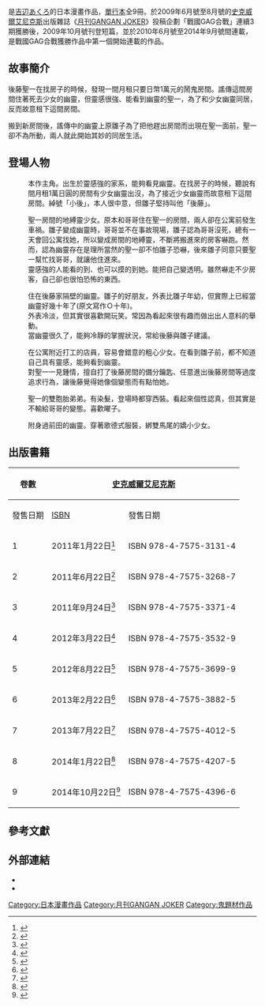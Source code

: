 {{Infobox animanga/Headerofja
|標題= 絕對☆靈域
|圖像= 絕對☆靈域 封面.jpg
|尺寸= 
|說明= 《絕對☆靈域》第一冊漫畫封面
|日文名稱=絶対☆霊域
|英文名稱=
|假名=ぜったい れいいき
|羅馬字=Zettai Reiiki
|類型=[[四格漫畫|四格漫畫]]
}}
{{Infobox animanga/name
|官方譯名= 
|正式譯名= 絕對☆靈域（{{flagicon|Taiwan}} [[東立出版社|東立出版社]]）
|常用譯名= 
}}
{{Infobox animanga/Manga
|標題= 
|作者=[[吉辺あくろ|吉辺あくろ]]
|作畫=
|出版社= {{flagicon|Japan}} [[史克威爾艾尼克斯|史克威爾艾尼克斯]]<br>{{flagicon|Taiwan}} [[東立出版社|東立出版社]]
|其他出版社= 
|連載雜誌=[[月刊GANGAN_JOKER|月刊GANGAN JOKER]]
|label= 
|發售日= 
|開始= 2009年5月22日
|結束= 2014年8月22日
|冊數= 全9冊
|話數= 
|其他= 
}}
{{Infobox animanga/Footerofja}}

{{日本作品|絕對☆靈域|絶対☆霊域}}是[[吉辺あくろ|吉辺あくろ]]的日本漫畫作品，[[單行本|單行本]]全9冊。於2009年6月號至8月號的[[史克威爾艾尼克斯|史克威爾艾尼克斯]]出版雜誌《[[月刊GANGAN_JOKER|月刊GANGAN JOKER]]》投稿企劃「戰國GAG合戰」連續3期獲勝後，2009年10月號刊登短篇，並於2010年6月號至2014年9月號間連載，是戰國GAG合戰獲勝作品中第一個開始連載的作品。

==故事簡介==
後藤聖一在找房子的時候，發現一間月租只要日幣1萬元的鬧鬼房間。謠傳這間房間住著死去少女的幽靈，但靈感很強、能看到幽靈的聖一，為了和少女幽靈同居，反而故意租下這間房間。

搬到新房間後，謠傳中的幽靈上原雛子為了把他趕出房間而出現在聖一面前，聖一卻不為所動，兩人就此開始其妙的同居生活。

==登場人物==
;{{nihongo|後藤 聖一|後藤 聖一（ごとう せいいち）}}
:本作主角。出生於靈感強的家系，能夠看見幽靈。在找房子的時候，聽說有間月租1萬日圓的房間有少女幽靈出沒，為了接近少女幽靈而故意租下這間房間。綽號「小後」，本人很中意，但雛子堅持叫他「後藤」。

;{{nihongo|上原 雛子|上原 ひな子（うえはら ひなこ）}}
:聖一房間的地縛靈少女。原本和哥哥住在聖一的房間，兩人卻在公寓前發生車禍。雛子變成幽靈時，哥哥並不在事故現場，雛子認為哥哥沒死，總有一天會回公寓找她，所以變成房間的地縛靈，不斷將搬進來的房客嚇跑。然而，認為幽靈存在是理所當然的聖一卻不怕雛子恐嚇，後來雛子同意只要聖一幫忙找哥哥，就讓他住進來。
:靈感強的人能看的到、也可以摸的到她。能把自己變透明。雖然嚇走不少房客，自己卻也很怕恐怖的東西。

;{{nihongo|下一桁 緋夜子|下一桁 ひよ子（しもひとけた ひよこ）}}
:住在後藤家隔壁的幽靈。雛子的好朋友，外表比雛子年幼，但實際上已經當幽靈好幾十年了(原文寫作Ｏ十年)。
:外表冷淡，但其實很喜歡開玩笑。常因為看起來很有趣而做出出人意料的舉動。
:當幽靈很久了，能夠冷靜的掌握狀況，常給後藤與雛子建議。

;{{nihongo|前田 七三|前田 七三（まえだ ななみ）}}
:在公寓附近打工的店員，容易會錯意的粗心少女。在看到雛子前，都不知道自己具有靈感，能夠看到幽靈。
:對聖一一見鍾情，擅自打了後藤房間的備分鑰匙、任意進出後藤房間等過度追求行為，讓後藤覺得她像個變態而有點怕她。

;{{nihongo|後藤 聖二|後藤 聖二（ごとう せいじ）}}
:聖一的雙胞胎弟弟。有染髮，登場時都穿西裝。看起來個性認真，但其實是不輸給哥哥的變態。喜歡曜子。

;{{nihongo|斜坂 希子|斜坂 希子（ななめざか　たまご）}}
:附身過前田的幽靈。穿著歌德式服裝，綁雙馬尾的嬌小少女。

==出版書籍==
{| class="wikitable" style="font-size:small;"
!rowspan="2"|卷數
!colspan="2"|{{flagicon|JPN}} [[史克威爾艾尼克斯|史克威爾艾尼克斯]]
!colspan="2"|{{flagicon|TWN}} [[東立出版社|東立出版社]]
|-
!發售日期!![[ISBN|ISBN]]!!發售日期!![[ISBN|ISBN]]
|-
! 1                                  
| 2011年1月22日<ref>{{cite web|url=https://bookwalker.jp/def4e629b8-542c-4d02-8cec-c9604348064b/|title=絶対☆霊域 1巻|publisher=[[BOOK☆WALKER|BOOK☆WALKER]]|accessdate=2019-04-12|language=ja}}</ref> || ISBN 978-4-7575-3131-4
| 2014年6月23日<ref>{{cite web|url=https://www.books.com.tw/products/0010639626|title=絕對☆靈域 1|publisher=[[博客來網路書店|博客來網路書店]]|accessdate=2019-04-12|language=zh-tw}}</ref> || ISBN 978-986-337-565-4
|-
! 2
| 2011年6月22日<ref>{{cite web|url=https://bookwalker.jp/de72f63e1e-7619-4726-8073-f14bc56e1338/|title=絶対☆霊域 2巻|publisher=[[BOOK☆WALKER|BOOK☆WALKER]]|accessdate=2019-04-12|language=ja}}</ref> || ISBN 978-4-7575-3268-7
| 2014年8月12日<ref>{{cite web|url=https://www.books.com.tw/products/0010645669|title=絕對☆靈域 2|publisher=[[博客來網路書店|博客來網路書店]]|accessdate=2019-04-12|language=zh-tw}}</ref> || ISBN 978-986-337-566-1
|-
! 3
| 2011年9月24日<ref>{{cite web|url=https://bookwalker.jp/defbde0cbe-fc12-48ef-b6fd-b12252ebf8b8/|title=絶対☆霊域 3巻|publisher=[[BOOK☆WALKER|BOOK☆WALKER]]|accessdate=2019-04-12|language=ja}}</ref> || ISBN 978-4-7575-3371-4
| 2014年11月7日<ref>{{cite web|url=https://www.books.com.tw/products/0010654438|title=絕對☆靈域 3|publisher=[[博客來網路書店|博客來網路書店]]|accessdate=2019-04-12|language=zh-tw}}</ref> || ISBN 978-986-337-567-8
|-
! 4
| 2012年3月22日<ref>{{cite web|url=https://bookwalker.jp/dec1f087b0-31ad-43f9-9bb7-343becfc5359/|title=絶対☆霊域 4巻|publisher=[[BOOK☆WALKER|BOOK☆WALKER]]|accessdate=2019-04-12|language=ja}}</ref> || ISBN 978-4-7575-3532-9
| 2015年6月2日<ref>{{cite web|url=https://www.books.com.tw/products/0010676562|title=絕對☆靈域 4|publisher=[[博客來網路書店|博客來網路書店]]|accessdate=2019-04-12|language=zh-tw}}</ref> || ISBN 978-986-337-568-5
|-
! 5
| 2012年8月22日<ref>{{cite web|url=https://bookwalker.jp/de2692f8c1-273b-411d-adb5-68c2d41beefc/|title=絶対☆霊域 5巻|publisher=[[BOOK☆WALKER|BOOK☆WALKER]]|accessdate=2019-04-12|language=ja}}</ref> || ISBN 978-4-7575-3699-9
| 2015年7月7日<ref>{{cite web|url=https://www.books.com.tw/products/0010679363|title=絕對☆靈域 5|publisher=[[博客來網路書店|博客來網路書店]]|accessdate=2019-04-12|language=zh-tw}}</ref> || ISBN 978-986-337-569-2
|-
! 6
| 2013年2月22日<ref>{{cite web|url=https://bookwalker.jp/de191db242-ffc1-423d-9266-e993c4f71edf/|title=絶対☆霊域 6巻|publisher=[[BOOK☆WALKER|BOOK☆WALKER]]|accessdate=2019-04-12|language=ja}}</ref> || ISBN 978-4-7575-3882-5
| 2015年8月11日<ref>{{cite web|url=https://www.books.com.tw/products/0010684026|title=絕對☆靈域 6|publisher=[[博客來網路書店|博客來網路書店]]|accessdate=2019-04-12|language=zh-tw}}</ref> || ISBN 978-986-337-570-8
|-
! 7
| 2013年7月22日<ref>{{cite web|url=https://bookwalker.jp/de14011702-928e-4386-b94f-384dbe8e3b0e/|title=絶対☆霊域 7巻|publisher=[[BOOK☆WALKER|BOOK☆WALKER]]|accessdate=2019-04-12|language=ja}}</ref> || ISBN 978-4-7575-4012-5
| 2015年11月10日<ref>{{cite web|url=https://www.books.com.tw/products/0010695421|title=絕對☆靈域 7|publisher=[[博客來網路書店|博客來網路書店]]|accessdate=2019-04-12|language=zh-tw}}</ref> || ISBN 978-986-337-571-5
|-
! 8
| 2014年1月22日<ref>{{cite web|url=https://bookwalker.jp/de09585a94-4949-466d-b0e0-b0210fef7b2f/|title=絶対☆霊域 8巻|publisher=[[BOOK☆WALKER|BOOK☆WALKER]]|accessdate=2019-04-12|language=ja}}</ref> || ISBN 978-4-7575-4207-5
| 2016年1月28日<ref>{{cite web|url=https://www.books.com.tw/products/0010704322|title=絕對☆靈域 8|publisher=[[博客來網路書店|博客來網路書店]]|accessdate=2019-04-12|language=zh-tw}}</ref> || ISBN 978-986-348-523-0
|-
! 9
| 2014年10月22日<ref>{{cite web|url=https://bookwalker.jp/de8111c52f-6a56-4a8a-9b14-d9341e0d2f9e/|title=絶対☆霊域 9巻|publisher=[[BOOK☆WALKER|BOOK☆WALKER]]|accessdate=2019-04-12|language=ja}}</ref> || ISBN 978-4-7575-4396-6
| 2016年3月4日<ref>{{cite web|url=https://www.books.com.tw/products/0010707736|title=絕對☆靈域 9|publisher=[[博客來網路書店|博客來網路書店]]|accessdate=2019-04-12|language=zh-tw}}</ref> || ISBN 978-986-382-329-2
|}

== 參考文獻 ==
{{reflist}}

== 外部連結 ==
* {{Cite web|url=http://www.jp.square-enix.com/magazine/joker/series/zettaireiiki/|title=絶対☆霊域|accessdate=2019-04-12|publisher=[[SQUARE_ENIX|SQUARE ENIX]]|language=ja}}
* {{Cite web|url=http://www.ganganonline.com/comic/zettaireiiki|title=絶対☆霊域|publisher=[[SQUARE_ENIX|SQUARE ENIX]]|language=ja|accessdate=2019-04-12|archive-url = https://web.archive.org/web/20130702120646/http://www.ganganonline.com/comic/zettaireiiki|archive-date=2013-07-02|dead-url=yes}}

{{DEFAULTSORT:Zettai Reiiki}}

[[Category:日本漫畫作品|Category:日本漫畫作品]]
[[Category:月刊GANGAN_JOKER|Category:月刊GANGAN JOKER]]
[[Category:鬼題材作品|Category:鬼題材作品]]